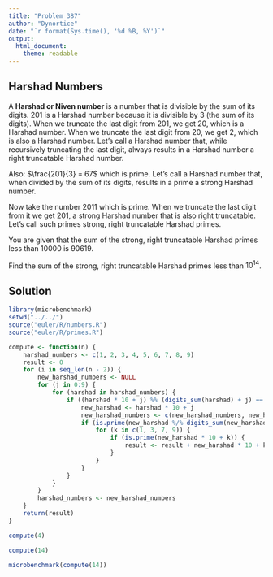 ```yaml
---
title: "Problem 387"
author: "Dynortice"
date: "`r format(Sys.time(), '%d %B, %Y')`"
output:
  html_document:
    theme: readable
---
```

## Harshad Numbers

A **Harshad or Niven number** is a number that is divisible by the sum of its digits. $201$ is a Harshad number because it is divisible by $3$ (the sum of its digits). When we truncate the last digit from $201$, we get $20$, which is a Harshad number. When we truncate the last digit from $20$, we get $2$, which is also a Harshad number. Let's call a Harshad number that, while recursively truncating the last digit, always results in a Harshad number a right truncatable Harshad number.

Also: $\frac{201}{3} = 67$ which is prime. Let's call a Harshad number that, when divided by the sum of its digits, results in a prime a strong Harshad number.

Now take the number $2011$ which is prime. When we truncate the last digit from it we get $201$, a strong Harshad number that is also right truncatable. Let's call such primes strong, right truncatable Harshad primes.

You are given that the sum of the strong, right truncatable Harshad primes less than $10000$ is $90619$.

Find the sum of the strong, right truncatable Harshad primes less than $10 ^ {14}$.

## Solution

```r
library(microbenchmark)
setwd("../../")
source("euler/R/numbers.R")
source("euler/R/primes.R")
```

```r
compute <- function(n) {
    harshad_numbers <- c(1, 2, 3, 4, 5, 6, 7, 8, 9)
    result <- 0
    for (i in seq_len(n - 2)) {
        new_harshad_numbers <- NULL
        for (j in 0:9) {
            for (harshad in harshad_numbers) {
                if ((harshad * 10 + j) %% (digits_sum(harshad) + j) == 0) {
                    new_harshad <- harshad * 10 + j
                    new_harshad_numbers <- c(new_harshad_numbers, new_harshad)
                    if (is.prime(new_harshad %/% digits_sum(new_harshad))) {
                        for (k in c(1, 3, 7, 9)) {
                            if (is.prime(new_harshad * 10 + k)) {
                                result <- result + new_harshad * 10 + k
                            }
                        }
                    }
                }
            }
        }
        harshad_numbers <- new_harshad_numbers
    }
    return(result)
}
```

```r
compute(4)
```
```r
compute(14)
```

```r
microbenchmark(compute(14))
```